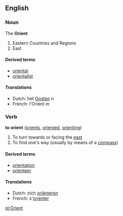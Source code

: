 ==English==
===Noun===
The '''Orient'''

#Eastern Countries and Regions
#East

====Derived terms====
*[[oriental]]
*[[orientalist]]

====Translations====
*Dutch: het [[Oosten]] ''n''
*French: l'Orient ''m''

===Verb===
'''to orient''' ([[orients]], [[oriented]], [[orienting]])

#To turn towards or facing the [[east]]
#To find one's way (usually by means of a [[compass]])

====Derived terms====
*[[orientation]]
*[[orienteer]]

====Translations====
*Dutch: zich [[oriënteren]]
*French: s'[[orienter]]

[[pl:Orient]]